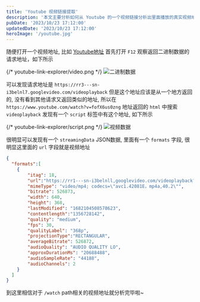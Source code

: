 ---
title: 'Youtube 视频链接提取'
description: '本文主要分析如何从 Youtube 的一个视频链接分析出里面播放的真实视频地址~'
pubDate: '2023/10/23 17:12:00'
updatedDate: '2023/10/23 17:12:00'
heroImage: '/youtube.jpg'
---

随便打开一个视频地址, 比如 [Youtube地址](https://www.youtube.com/watch?v=fofX6us0zng) 首先打开 `F12` 观察返回二进制数据的请求地址，如下所示

{/* youtube-link-explorer/video.png */}
![二进制数据](../../../public/youtube-link-explorer/video.png)

可以发现请求地址是 `https://rr3---sn-i3belnl7.googlevideo.com/videoplayback` 但是这个地址应该是从一个地方返回的, 没有看到其他请求又返回类似的地址, 所以在 `https://www.youtube.com/watch?v=fofX6us0zng` 地址返回的 `html` 中搜索 `videoplayback` 发现有一个 `script` 标签中有这个地址, 如下所示

{/* youtube-link-explorer/script.png */}
![视频数据](../../../public/youtube-link-explorer/url.png)

很明显可以发现有一个 `streamingData` JSON数据, 里面有一个 `formats` 字段, 很明显这里面的 `url` 字段就是视频地址

```json
{
  "formats":[
    {
        "itag": 18,
        "url":"https://rr1---sn-i3belnll,googlevideo.com/videoplayback?expire....",
        "mimeType": "video/mp4; codecs=\"avc1.42081E，mp4a,40.2\"",
        "bitrate": 526873,
        "width": 640,
        "height": 368,
        "lastModified": "1682104508578623",
        "contentlength":"1356728142",
        "quality": "medium",
        "fps": 30, 
        "qualityLabel": "368p",
        "projectionType":"RECTANGULAR",
        "averageBitrate": 526872,
        "audioQuality": "AUDIO QUALITY LO",
        "approxDurationMs": "20688488",
        "audioSampleRate": "44188",
        "audioChannels": 2
    }
  ]
}
```

到这里相信对于 `/watch` path相关的视频地址就分析完毕啦~

